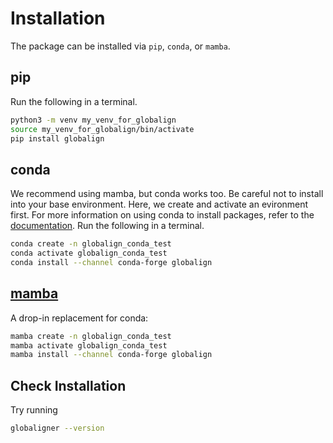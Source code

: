 # Installation

The package can be installed via `pip`, `conda`, or `mamba`.

## pip

Run the following in a terminal.

```bash
python3 -m venv my_venv_for_globalign
source my_venv_for_globalign/bin/activate
pip install globalign
```

## conda

We recommend using mamba, but conda works too.  Be careful not to install into your base environment.  Here, we create and activate an evironment first.  For more information on using conda to install packages, refer to the [documentation](https://www.anaconda.com/docs/tools/working-with-conda/packages/install-packages#using-the-channel-flag).  Run the following in a terminal.

```bash
conda create -n globalign_conda_test
conda activate globalign_conda_test
conda install --channel conda-forge globalign
```

## [mamba](https://mamba.readthedocs.io/en/latest/installation/mamba-installation.html)

A drop-in replacement for conda:

```bash
mamba create -n globalign_conda_test
mamba activate globalign_conda_test
mamba install --channel conda-forge globalign
```

## Check Installation

Try running 

```bash
globaligner --version
```
